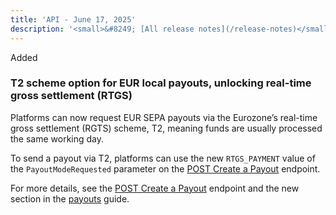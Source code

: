```yaml
---
title: 'API - June 17, 2025'  
description: '<small>&#8249; [All release notes](/release-notes)</small>'
---
```


<div class="release-notes-page">

<div class="pill pill-green">Added</div>

### T2 scheme option for EUR local payouts, unlocking real-time gross settlement (RTGS)

Platforms can now request EUR SEPA payouts via the Eurozone’s real-time gross settlement (RGTS) scheme, T2, meaning funds are usually processed the same working day.

To send a payout via T2, platforms can use the new `RTGS_PAYMENT` value of the `PayoutModeRequested` parameter on the [POST Create a Payout](/api-reference/payouts/create-payout) endpoint. 

For more details, see the [POST Create a Payout](/api-reference/payouts/create-payout) endpoint and the new section in the [payouts](/guides/payouts#real-time-gross-settlement-rtgs) guide.

</div>